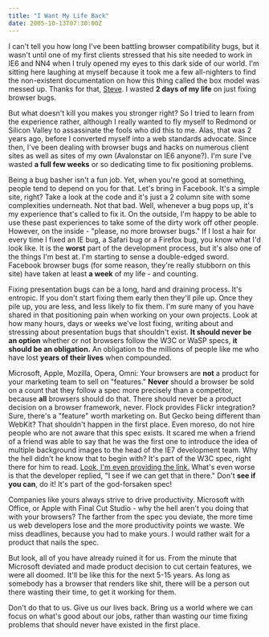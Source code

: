 ```yaml
---
title: "I Want My Life Back"
date: 2005-10-13T07:30:00Z
---
```


I can't tell you how long I've been battling browser compatibility bugs, but it wasn't until one of my first clients stressed that his site needed to work in IE6 and NN4 when I truly opened my eyes to this dark side of our world. I'm sitting here laughing at myself because it took me a few all-nighters to find the non-existent documentation on how this thing called the box model was messed up. Thanks for that, [Steve][1]. I wasted **2 days of my life** on just fixing browser bugs.

But what doesn't kill you makes you stronger right? So I tried to learn from the experience rather, although I really wanted to fly myself to Redmond or Silicon Valley to assassinate the fools who did this to me. Alas, that was 2 years ago, before I converted myself into a web standards advocate. Since then, I've been dealing with browser bugs and hacks on numerous client sites as well as sites of my own (Avalonstar on IE6 anyone?). I'm sure I've wasted **a full few weeks** or so dedicating time to fix positioning problems.

Being a bug basher isn't a fun job. Yet, when you're good at something, people tend to depend on you for that. Let's bring in Facebook. It's a simple site, right? Take a look at the code and it's just a 2 column site with some complexities underneath. Not that bad. Well, whenever a bug pops up, it's my experience that's called to fix it. On the outside, I'm happy to be able to use these past experiences to take some of the dirty work off other people. However, on the inside - "please, no more browser bugs." If I lost a hair for every time I fixed an IE bug, a Safari bug or a Firefox bug, you know what I'd look like. It is the **worst** part of the development process, but it's also one of the things I'm best at. I'm starting to sense a double-edged sword. Facebook browser bugs (for some reason, they're really stubborn on this site) have taken at least **a week** of my life - and counting.

Fixing presentation bugs can be a long, hard and draining process. It's entropic. If you don't start fixing them early then they'll pile up. Once they pile up, you are less, and less likely to fix them. I'm sure many of you have shared in that positioning pain when working on your own projects. Look at how many hours, days or weeks we've lost fixing, writing about and stressing about presentation bugs that shouldn't exist. **It should never be an option** whether or not browsers follow the W3C or WaSP specs, **it should be an obligation.** An obligation to the millions of people like me who have lost **years of their lives** when compounded.

Microsoft, Apple, Mozilla, Opera, Omni: Your browsers are **not** a product for your marketing team to sell on "features." **Never** should a browser be sold on a count that they follow a spec more precisely than a competitor, because **all** browsers should do that. There should never be a product decision on a browser framework, never. Flock provides Flickr integration? Sure, there's a "feature" worth marketing on. But Gecko being different than WebKit? That shouldn't happen in the first place. Even moreso, do not hire people who are not aware that this spec exists. It scared me when a friend of a friend was able to say that he was the first one to introduce the idea of multiple background images to the head of the IE7 development team. Why the hell didn't he know that to begin with? It's part of the W3C spec, right there for him to read. [Look, I'm even providing the link.][2] What's even worse is that the developer replied, "I see if we can get that in there." Don't **see if you can**, do it! It's part of the god-forsaken spec!

Companies like yours always strive to drive productivity. Microsoft with Office, or Apple with Final Cut Studio - why the hell aren't you doing that with your browsers? The farther from the spec you deviate, the more time us web developers lose and the more productivity points we waste. We miss deadlines, because you had to make yours. I would rather wait for a product that nails the spec.

But look, all of you have already ruined it for us. From the minute that Microsoft deviated and made product decision to cut certain features, we were all doomed. It'll be like this for the next 5-15 years. As long as somebody has a browser that renders like shit, there will be a person out there wasting their time, to get it working for them.

Don't do that to us. Give us our lives back. Bring us a world where we can focus on what's good about our jobs, rather than wasting our time fixing problems that should never have existed in the first place.

 [1]: http://votewatch.us
 [2]: http://www.w3.org/TR/2005/WD-css3-background-20050216/#layering
